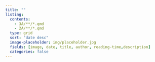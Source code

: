 ```yaml
---
title: ""
listing:
  contents: 
    - 3A/**/*.qmd
    - 2A/**/*.qmd
  type: grid
  sort: "date desc"
  image-placeholder: img/placeholder.jpg
  fields: [image, date, title, author, reading-time,description]
  categories: false
---
```

